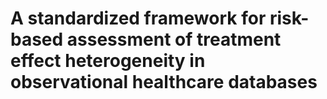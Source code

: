 # A standardized framework for risk-based assessment of treatment effect heterogeneity in observational healthcare databases

\vspace*{\fill}\par
\pagebreak
